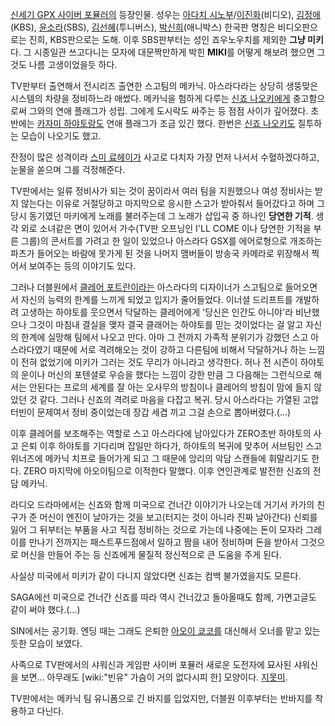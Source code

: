 {{{+1 城之内 ミキ}}}

[[신세기 GPX 사이버 포뮬러]]의 등장인물. 성우는 [[아다치 시노부]]/[[이진화]](비디오), [[김정애]](KBS), [[윤소라]](SBS), [[김선혜]](투니버스), [[박신희]](애니박스)
한국판 명칭은 비디오판으로는 진희, KBS판으로는 도해. 이후 SBS판부터는 성인 죠우노우치를 제외한 '''그냥 미키'''다. 그 시종일관 쓰고다니는 모자에 대문짝만하게 박힌 '''MIKI'''를 어떻게 해보려 했으면 그것도 나름 고생이었을듯 하다.

TV판부터 출연해서 전시리즈 출연한 스고팀의 메카닉. 아스라다라는 상당히 생뚱맞은 시스템의 차량을 정비하느라 애썼다. 메카닉을 험하게 다루는 [[신죠 나오키]]에게 충고함으로써 그와의 연애 플래그가 성립. 그에게 도시락도 싸주는 등 점점 사이가 깊어졌다. 초반에는 [[카자미 하야토]]랑도 연애 플래그가 조금 있긴 했다. 한번은 [[신죠 나오키]]도 질투하는 모습이 나오기도 했고.

잔정이 많은 성격이라 [[스미 료헤이]]가 사고로 다치자 가장 먼저 나서서 수혈하겠다하고, 눈물을 쏟으며 그를 걱정해준다.

TV판에서는 일류 정비사가 되는 것이 꿈이라서 여러 팀을 지원했으나 여성 정비사는 받지 않는다는 이유로 거절당하고 마지막으로 응시한 스고가 받아줘서 들어갔다고 하며 그당시 동기였던 마키에게 노래를 불러주는데 그 노래가 삽입곡 중 하나인 '''당연한 기적'''. 생각 외로 소녀같은 면이 있어서 가수(TV판 오프닝인 I'LL COME 이나 당연한 기적을 부른 그룹)의 콘서트를 가려고 한 일이 있었으나 아스라다 GSX를 에어로형으로 개조하는 파츠가 들어오는 바람에 못가게 된 것을 나머지 맴버들이 방송국 카메라로 위장해서 찍어서 보여주는 등의 이야기도 있다. 

그러나 더블원에서 [[클레어 포트란]]이라는 아스라다의 디자이너가 스고팀으로 들어오면서 자신의 능력의 한계를 느끼게 되었고 입지가 줄어들었다. 이너셜 드리프트를 개발하려 고생하는 하야토를 웃으면서 닥달하는 클레어에게 '당신은 인간도 아니야'라 비난했으나 그것이 마침내 결실을 맺자 결국 클래어는 하야토를 믿는 것이었다는 걸 알고 자신의 한계에 실망해 팀에서 나오고 만다. 아마 그 전까지 가족적 분위기가 강했던 스고 아스라다였기 때문에 서로 격려해오는 것이 강하고 다른팀에 비해서 닥달하거나 하는 느낌이 전혀 없었기에 미키가 그러는 것도 무리가 아니라고 생각한다. 허나 전 시즌이 하야토의 운이나 머신의 포텐셜로 우승을 했다는 느낌이 강한 만큼 그 다음해는 그런식으로 해서는 안된다는 프로의 세계를 잘 아는 오사무의 방침이나 클레어의 방침이 맘에 들지 않았던 것 같다. 그러나 신죠의 격려로 마음을 다잡고 복귀. 당시 아스라다는 가열된 고압터빈이 문제여서 정비 중이었는데 장갑 세겹 끼고 그걸 손으로 뽑아버렸다.(...) 

이후 클레어를 보조해주는 역할로 스고 아스라다에 남아있다가 ZERO초반 하야토의 사고 은퇴 이후 하야토를 기다리며 잡일만 하다가, 하야토의 복귀에 맞추어 서브팀인 스고 위너즈에 메카닉 치프로 들어가게 되고 그 때문에 앙리의 악담 스캔들에 휘말리기도 한다. ZERO 마지막에 아오이팀으로 이적한다 말했다. 이후 연인관계로 발전한 신죠의 전담 메카닉. 

라디오 드라마에서는 신죠와 함께 미국으로 건너간 이야기가 나오는데 거기서 카가의 친구가 준 머신이 엔진이 날아가는 것을 보고(터지는 것이 아니라 진짜 날아간다) 신뢰를 잃어 그 뒤부터는 부품을 사고 직접 정비하는 것으로 가는데 나중에는 돈이 모자라 그레이를 만나기 전까지는 패스트푸드점에서 일하고 짬을 내어 정비하며 돈을 받아서 그것으로 머신을 만들어 주는 등 신죠에게 물질적 정신적으로 큰 도움을 주게 된다. 

사실상 미국에서 미키가 같이 다니지 않았다면 신죠는 컴백 불가였을지도 모른다.


SAGA에선 미국으로 건너간 신죠를 따라 역시 건너갔고 돌아올때도 함께, 가면고글도 같이 써야 했다.(...)

SIN에서는 공기화. 엔딩 때는 그래도 은퇴한 [[아오이 쿄코]]를 대신해서 오너를 맡고 있는 듯한 모습이 보였다.

사족으로 TV판에서의 샤워신과 게임판 사이버 포뮬러 새로운 도전자에 묘사된 샤워신을 보면... 아무래도 [wiki:"빈유" 가슴이 거의 없다시피 한] 모양이다. [[지못미]].

TV판에서는 메카닉 팀 유니폼으로 긴 바지를 입었지만, 더블원 이후부터는 반바지를 착용하고 다닌다.
